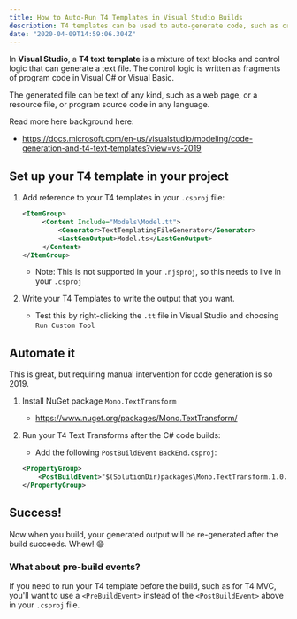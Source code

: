```yaml
---
title: How to Auto-Run T4 Templates in Visual Studio Builds
description: T4 templates can be used to auto-generate code, such as creating TypeScript types from C# class/enums. Remove the manual step by automatically running your templates as part of the build process.
date: "2020-04-09T14:59:06.304Z"
---
```


In **Visual Studio**, a **T4 text template** is a mixture of text blocks and control logic that can generate a text file. The control logic is written as fragments of program code in Visual C# or Visual Basic.

The generated file can be text of any kind, such as a web page, or a resource file, or program source code in any language.

Read more here background here:

- https://docs.microsoft.com/en-us/visualstudio/modeling/code-generation-and-t4-text-templates?view=vs-2019

## Set up your T4 template in your project

1. Add reference to your T4 templates in your `.csproj` file:

   ```xml title=BackEnd.csproj
   <ItemGroup>
        <Content Include="Models\Model.tt">
            <Generator>TextTemplatingFileGenerator</Generator>
            <LastGenOutput>Model.ts</LastGenOutput>
        </Content>
   </ItemGroup>
   ```

   - Note: This is not supported in your `.njsproj`, so this needs to live in your `.csproj`

1. Write your T4 Templates to write the output that you want.

   - Test this by right-clicking the `.tt` file in Visual Studio and choosing `Run Custom Tool`

## Automate it

This is great, but requiring manual intervention for code generation is so 2019.

1. Install NuGet package `Mono.TextTransform`

   - https://www.nuget.org/packages/Mono.TextTransform/

1. Run your T4 Text Transforms after the C# code builds:

   - Add the following `PostBuildEvent` `BackEnd.csproj`:

   ```xml title=BackEnd.csproj
   <PropertyGroup>
       <PostBuildEvent>"$(SolutionDir)packages\Mono.TextTransform.1.0.0\tools\TextTransform.exe" "$(ProjectDir)Models\Model.tt" -a=outDir!"$(TargetDir)$(ConfigurationName)\"</PostBuildEvent>
   </PropertyGroup>
   ```

## Success!

Now when you build, your generated output will be re-generated after the build succeeds. Whew! 😅

### What about pre-build events?

If you need to run your T4 template before the build, such as for T4 MVC, you'll want to use a `<PreBuildEvent>` instead of the `<PostBuildEvent>` above in your `.csproj` file.
